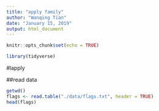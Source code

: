 ```yaml
---
title: "apply family"
author: "Wanqing Tian"
date: "January 15, 2019"
output: html_document
---
```


```r
knitr::opts_chunk$set(echo = TRUE)
```

```r
library(tidyverse)
```

#lapply

##read data
```r
getwd()
flags <- read.table("./data/flags.txt", header = TRUE)
head(flags)

```

